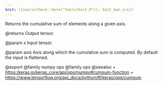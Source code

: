 ```yaml
---
knit: ({source(here::here("tools/knit.R")); knit_man_src})
---
```

Returns the cumulative sum of elements along a given axis.

@returns
    Output tensor.

@param x
Input tensor.

@param axis
Axis along which the cumulative sum is computed.
By default the input is flattened.

@export
@family numpy ops
@family ops
@seealso
+ <https:/keras.io/keras_core/api/ops/numpy#cumsum-function>
+ <https://www.tensorflow.org/api_docs/python/tf/keras/ops/cumsum>
